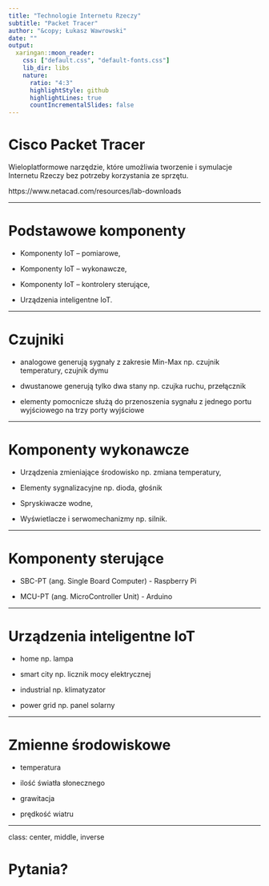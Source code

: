 ```yaml
---
title: "Technologie Internetu Rzeczy"
subtitle: "Packet Tracer"
author: "&copy; Łukasz Wawrowski"
date: ""
output:
  xaringan::moon_reader:
    css: ["default.css", "default-fonts.css"]
    lib_dir: libs
    nature:
      ratio: "4:3"
      highlightStyle: github
      highlightLines: true
      countIncrementalSlides: false
---
```


# Cisco Packet Tracer

Wieloplatformowe narzędzie, które umożliwia tworzenie i symulacje Internetu Rzeczy bez potrzeby korzystania ze sprzętu.

https://www.netacad.com/resources/lab-downloads

---

# Podstawowe komponenty

- Komponenty IoT – pomiarowe, 

- Komponenty IoT – wykonawcze, 

- Komponenty IoT – kontrolery sterujące,

- Urządzenia inteligentne IoT.

---

# Czujniki

- analogowe generują sygnały z zakresie Min-Max np. czujnik temperatury, czujnik dymu

- dwustanowe generują tylko dwa stany np. czujka ruchu, przełącznik

- elementy pomocnicze służą do przenoszenia sygnału z jednego portu wyjściowego na trzy porty wyjściowe

---

# Komponenty wykonawcze

- Urządzenia zmieniające środowisko np. zmiana temperatury, 

- Elementy sygnalizacyjne np. dioda, głośnik

- Spryskiwacze wodne,

- Wyświetlacze i serwomechanizmy np. silnik.

---

# Komponenty sterujące

- SBC-PT (ang. Single Board Computer) - Raspberry Pi

- MCU-PT (ang. MicroController Unit) - Arduino

---

# Urządzenia inteligentne IoT

- home np. lampa

- smart city np. licznik mocy elektrycznej
 
- industrial np. klimatyzator

- power grid np. panel solarny

---

# Zmienne środowiskowe

- temperatura

- ilość światła słonecznego

- grawitacja

- prędkość wiatru

---

class: center, middle, inverse

# Pytania?